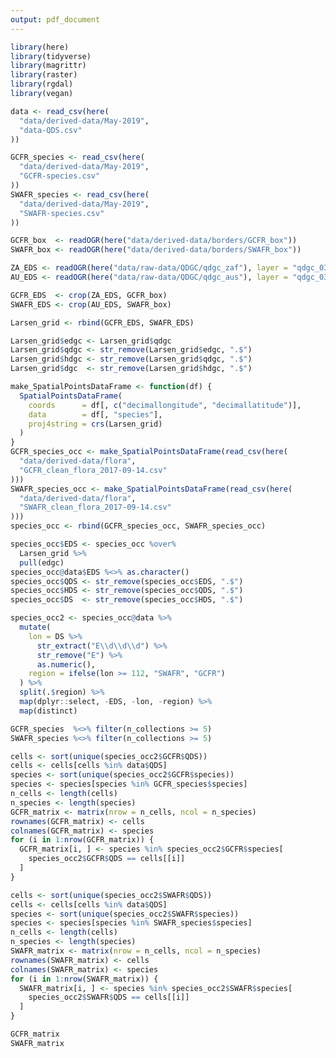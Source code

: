 ```yaml
---
output: pdf_document
---
```


```r
library(here)
library(tidyverse)
library(magrittr)
library(raster)
library(rgdal)
library(vegan)
```

```r
data <- read_csv(here(
  "data/derived-data/May-2019",
  "data-QDS.csv"
))

GCFR_species <- read_csv(here(
  "data/derived-data/May-2019",
  "GCFR-species.csv"
))
SWAFR_species <- read_csv(here(
  "data/derived-data/May-2019",
  "SWAFR-species.csv"
))

GCFR_box  <- readOGR(here("data/derived-data/borders/GCFR_box"))
SWAFR_box <- readOGR(here("data/derived-data/borders/SWAFR_box"))

ZA_EDS <- readOGR(here("data/raw-data/QDGC/qdgc_zaf"), layer = "qdgc_03_zaf")
AU_EDS <- readOGR(here("data/raw-data/QDGC/qdgc_aus"), layer = "qdgc_03_aus")
```

```r
GCFR_EDS  <- crop(ZA_EDS, GCFR_box)
SWAFR_EDS <- crop(AU_EDS, SWAFR_box)

Larsen_grid <- rbind(GCFR_EDS, SWAFR_EDS)

Larsen_grid$edgc <- Larsen_grid$qdgc
Larsen_grid$qdgc <- str_remove(Larsen_grid$edgc, ".$")
Larsen_grid$hdgc <- str_remove(Larsen_grid$qdgc, ".$")
Larsen_grid$dgc  <- str_remove(Larsen_grid$hdgc, ".$")
```

```r
make_SpatialPointsDataFrame <- function(df) {
  SpatialPointsDataFrame(
    coords      = df[, c("decimallongitude", "decimallatitude")],
    data        = df[, "species"],
    proj4string = crs(Larsen_grid)
  )
}
GCFR_species_occ <- make_SpatialPointsDataFrame(read_csv(here(
  "data/derived-data/flora",
  "GCFR_clean_flora_2017-09-14.csv"
)))
SWAFR_species_occ <- make_SpatialPointsDataFrame(read_csv(here(
  "data/derived-data/flora",
  "SWAFR_clean_flora_2017-09-14.csv"
)))
species_occ <- rbind(GCFR_species_occ, SWAFR_species_occ)

species_occ$EDS <- species_occ %over%
  Larsen_grid %>%
  pull(edgc)
species_occ@data$EDS %<>% as.character()
species_occ$QDS <- str_remove(species_occ$EDS, ".$")
species_occ$HDS <- str_remove(species_occ$QDS, ".$")
species_occ$DS  <- str_remove(species_occ$HDS, ".$")

species_occ2 <- species_occ@data %>%
  mutate(
    lon = DS %>%
      str_extract("E\\d\\d\\d") %>%
      str_remove("E") %>%
      as.numeric(),
    region = ifelse(lon >= 112, "SWAFR", "GCFR")
  ) %>%
  split(.$region) %>%
  map(dplyr::select, -EDS, -lon, -region) %>%
  map(distinct)

GCFR_species  %<>% filter(n_collections >= 5)
SWAFR_species %<>% filter(n_collections >= 5)

cells <- sort(unique(species_occ2$GCFR$QDS))
cells <- cells[cells %in% data$QDS]
species <- sort(unique(species_occ2$GCFR$species))
species <- species[species %in% GCFR_species$species]
n_cells <- length(cells)
n_species <- length(species)
GCFR_matrix <- matrix(nrow = n_cells, ncol = n_species)
rownames(GCFR_matrix) <- cells
colnames(GCFR_matrix) <- species
for (i in 1:nrow(GCFR_matrix)) {
  GCFR_matrix[i, ] <- species %in% species_occ2$GCFR$species[
    species_occ2$GCFR$QDS == cells[[i]]
  ]
}

cells <- sort(unique(species_occ2$SWAFR$QDS))
cells <- cells[cells %in% data$QDS]
species <- sort(unique(species_occ2$SWAFR$species))
species <- species[species %in% SWAFR_species$species]
n_cells <- length(cells)
n_species <- length(species)
SWAFR_matrix <- matrix(nrow = n_cells, ncol = n_species)
rownames(SWAFR_matrix) <- cells
colnames(SWAFR_matrix) <- species
for (i in 1:nrow(SWAFR_matrix)) {
  SWAFR_matrix[i, ] <- species %in% species_occ2$SWAFR$species[
    species_occ2$SWAFR$QDS == cells[[i]]
  ]
}
```

```r
GCFR_matrix
SWAFR_matrix
```
